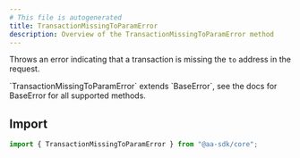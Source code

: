 ```yaml
---
# This file is autogenerated
title: TransactionMissingToParamError
description: Overview of the TransactionMissingToParamError method
---
```


Throws an error indicating that a transaction is missing the `to` address in the request.

<Note>
  `TransactionMissingToParamError` extends `BaseError`, see the docs for
  BaseError for all supported methods.
</Note>

## Import

```ts
import { TransactionMissingToParamError } from "@aa-sdk/core";
```
